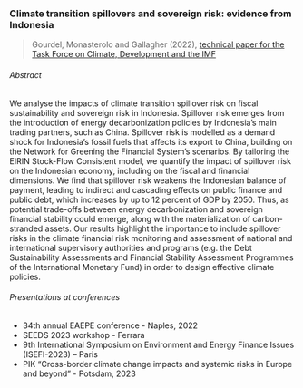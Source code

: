 ### Climate transition spillovers and sovereign risk: evidence from Indonesia

> Gourdel, Monasterolo and Gallagher (2022), [technical paper for the Task Force on Climate, Development and the IMF](https://www.bu.edu/gdp/2022/03/23/climate-transition-spillovers-and-sovereign-risk-evidence-from-indonesia/)

###### Abstract
We analyse the impacts of climate transition spillover risk on fiscal sustainability and sovereign  risk in Indonesia.
Spillover risk emerges from the introduction of energy decarbonization policies by Indonesia's main trading partners, such as China.
Spillover risk is modelled as a demand  shock for Indonesia's fossil fuels that affects its export to China, building on the Network for Greening the Financial System's scenarios.
By tailoring the EIRIN Stock-Flow Consistent model, we quantify the impact of spillover risk on the Indonesian economy, including on the fiscal and financial dimensions.
We find that spillover risk weakens the Indonesian balance of payment, leading to indirect and cascading effects on public finance and public debt, which increases by up to 12 percent of GDP by 2050.
Thus, as potential trade-offs between energy decarbonization and sovereign financial stability could emerge, along with the materialization of carbon-stranded assets.
Our results highlight the importance to include spillover risks in the climate financial risk monitoring and assessment of national and international supervisory authorities and programs (e.g. the Debt Sustainability Assessments and Financial Stability Assessment Programmes of the International Monetary Fund) in order to design effective climate policies.

###### Presentations at conferences

- 34th annual EAEPE conference - Naples, 2022
- SEEDS 2023 workshop - Ferrara
- 9th International Symposium on Environment and Energy Finance Issues (ISEFI-2023) – Paris
- PIK "Cross-border climate change impacts and systemic risks in Europe and beyond" - Potsdam, 2023